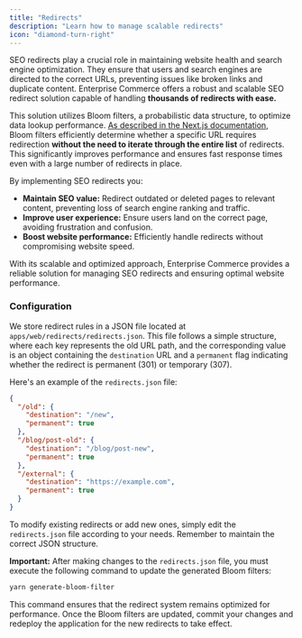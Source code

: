 ```yaml
---
title: "Redirects"
description: "Learn how to manage scalable redirects"
icon: "diamond-turn-right"
---
```


SEO redirects play a crucial role in maintaining website health and search engine optimization.
They ensure that users and search engines are directed to the correct URLs, preventing issues like broken links and duplicate content.
Enterprise Commerce offers a robust and scalable SEO redirect solution capable of handling **thousands of redirects with ease.**

This solution utilizes Bloom filters, a probabilistic data structure, to optimize data lookup performance. [As described in the Next.js documentation](https://nextjs.org/docs/app/building-your-application/routing/redirecting#2-optimizing-data-lookup-performance),
Bloom filters efficiently determine whether a specific URL requires redirection **without the need to iterate through the entire list** of redirects.
This significantly improves performance and ensures fast response times even with a large number of redirects in place.

By implementing SEO redirects you:

- **Maintain SEO value:** Redirect outdated or deleted pages to relevant content, preventing loss of search engine ranking and traffic.
- **Improve user experience:** Ensure users land on the correct page, avoiding frustration and confusion.
- **Boost website performance:** Efficiently handle redirects without compromising website speed.

With its scalable and optimized approach, Enterprise Commerce provides a reliable solution for managing SEO redirects and ensuring optimal website performance.

### Configuration

We store redirect rules in a JSON file located at `apps/web/redirects/redirects.json`.
This file follows a simple structure, where each key represents the old URL path, and the corresponding value is an object containing the `destination` URL and a `permanent` flag indicating whether the redirect is permanent (301) or temporary (307).

Here's an example of the `redirects.json` file:

```json apps/web/redirects/redirects.json
{
  "/old": {
    "destination": "/new",
    "permanent": true
  },
  "/blog/post-old": {
    "destination": "/blog/post-new",
    "permanent": true
  },
  "/external": {
    "destination": "https://example.com",
    "permanent": true
  }
}
```

To modify existing redirects or add new ones, simply edit the `redirects.json` file according to your needs. Remember to maintain the correct JSON structure.

**Important:** After making changes to the `redirects.json` file, you must execute the following command to update the generated Bloom filters:

```bash
yarn generate-bloom-filter
```

This command ensures that the redirect system remains optimized for performance. Once the Bloom filters are updated, commit your changes and redeploy the application for the new redirects to take effect.
